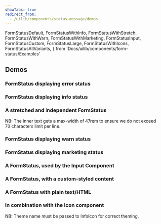 ```yaml
---
showTabs: true
redirect_from:
  - /uilib/components/status-message/demos
---
```


  FormStatusDefault,
  FormStatusWithInfo,
  FormStatusWithStretch,
  FormStatusWithWarn,
  FormStatusWithMarketing,
  FormStatusInput,
  FormStatusCustom,
  FormStatusLarge,
  FormStatusWithIcons,
  FormStatusAllVariants,
} from 'Docs/uilib/components/form-status/Examples'

## Demos

### FormStatus displaying error status

<FormStatusDefault />

### FormStatus displaying info status

<FormStatusWithInfo />

### A stretched and independent FormStatus

NB: The inner text gets a max-width of 47rem to ensure we do not exceed 70 characters limit per line.

<FormStatusWithStretch />

### FormStatus displaying warn status

<FormStatusWithWarn />

### FormStatus displaying marketing status

<FormStatusWithMarketing />

### A FormStatus, used by the Input Component

<FormStatusInput />

### A FormStatus, with a custom-styled content

<FormStatusCustom />

### A FormStatus with plain text/HTML

<FormStatusLarge />

### In combination with the Icon component

<VisibilityByTheme hidden="sbanken">
  <FormStatusWithIcons />
</VisibilityByTheme>

<VisibilityByTheme visible="sbanken">
  NB: Theme name must be passed to InfoIcon for correct theming.
  <FormStatusWithIcons theme="sbanken" />
</VisibilityByTheme>

<VisibleWhenVisualTest>
  <FormStatusAllVariants />
</VisibleWhenVisualTest>

